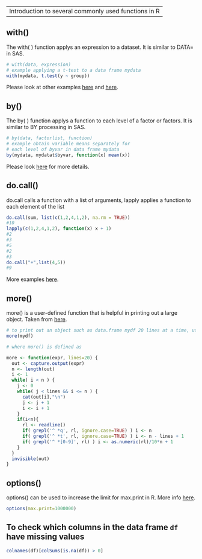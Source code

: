 ---
  Introduction to several commonly used functions in R
--

## with()
The with( ) function applys an expression to a dataset. It is similar to 
DATA= in SAS.

```r
# with(data, expression)
# example applying a t-test to a data frame mydata 
with(mydata, t.test(y ~ group))

```
Please look at other examples [here](http://stackoverflow.com/questions/21827572/what-is-the-difference-between-with-and-within-in-r) and [here](http://www.magesblog.com/2012/01/say-it-in-r-with-by-apply-and-friends.html).

## by()
The by( ) function applys a function to each level of a factor or factors. 
It is similar to BY processing in SAS.

```r
# by(data, factorlist, function)
# example obtain variable means separately for
# each level of byvar in data frame mydata 
by(mydata, mydatat$byvar, function(x) mean(x))
```

Please look [here](http://www.magesblog.com/2012/01/say-it-in-r-with-by-apply-and-friends.html) for more details.

## do.call()
do.call calls a function with a list of arguments, lapply applies a function to each element of the list

```r
do.call(sum, list(c(1,2,4,1,2), na.rm = TRUE))
#10
lapply(c(1,2,4,1,2), function(x) x + 1)
#2
#3
#5
#2
#3
do.call("+",list(4,5))
#9
```
More examples [here](https://stat.ethz.ch/R-manual/R-devel/library/base/html/do.call.html).

## more()
more() is a user-defined function that is helpful in printing out a large object. Taken from [here](http://stackoverflow.com/questions/21610468/pause-print-of-large-object-when-it-fills-the-screen).

```r
# to print out an object such as data.frame mydf 20 lines at a time, use:
more(mydf)

# where more() is defined as

more <- function(expr, lines=20) {
  out <- capture.output(expr)
  n <- length(out)
  i <- 1
  while( i < n ) {
    j <- 0
    while( j < lines && i <= n ) {
      cat(out[i],"\n")
      j <- j + 1
      i <- i + 1
    }
    if(i<n){
      rl <- readline()
      if( grepl('^ *q', rl, ignore.case=TRUE) ) i <- n
      if( grepl('^ *t', rl, ignore.case=TRUE) ) i <- n - lines + 1
      if( grepl('^ *[0-9]', rl) ) i <- as.numeric(rl)/10*n + 1
    }
  }
  invisible(out)
}
```

## options()
options() can be used to increase the limit for max.print in R. More info [here](http://stackoverflow.com/questions/6758727/how-to-increase-the-limit-for-max-print-in-r).

```r
options(max.print=1000000)
```

## To check which columns in the data frame `df` have missing values
```r
colnames(df)[colSums(is.na(df)) > 0]
```


